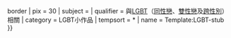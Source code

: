 {{asbox
| image     = Gay flag.svg{{!}}border
| pix       = 30
| subject   = 
| qualifier = 與[[LGBT]]（[[同性戀]]、[[雙性戀]]及[[跨性別]]）相關
| category  = LGBT小作品
| tempsort  =  *
| name      = Template:LGBT-stub
}}<noinclude>

</noinclude>